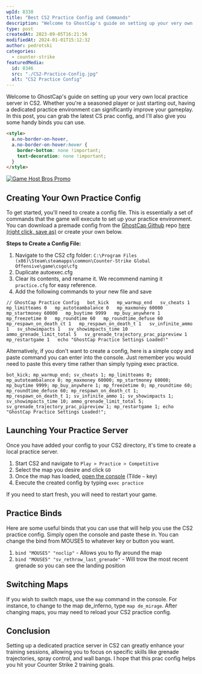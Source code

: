 ```yaml
---
wpId: 8338
title: "Best CS2 Practice Config and Commands"
description: "Welcome to GhostCap's guide on setting up your very own ..."
type: post
createdAt: 2023-09-05T16:21:56
modifiedAt: 2024-01-01T15:12:32
author: pedrotski
categories:
  - counter-strike
featuredMedia:
  id: 8346
  src: "./CS2-Practice-Config.jpg"
  alt: "CS2 Practice Config"
---
```


Welcome to GhostCap's guide on setting up your very own local practice server in CS2. Whether you're a seasoned player or just starting out, having a dedicated practice environment can significantly improve your gameplay. In this post, you can grab the latest CS prac config, and I'll also give you some handy binds you can use.

```html
<style>
  a.no-border-on-hover,
  a.no-border-on-hover:hover {
    border-bottom: none !important;
    text-decoration: none !important;
  }
</style>
```

[![Game Host Bros Promo](gamehostbrospromoround.png)](https://www.gamehostbros.com/)

## Creating Your Own Practice Config

To get started, you'll need to create a config file. This is essentially a set of commands that the game will execute to set up your practice environment. You can download a premade config from the [GhostCap Github](https://github.com/ghostcap-gaming/CS2-Practice-Server-Config) repo [here (right click, save as)](https://raw.githubusercontent.com/ghostcap-gaming/CS2-Practice-Server-Config/main/practice.cfg) or create your own below.

**Steps to Create a Config File:**

1.  Navigate to the CS2 cfg folder: `C:\Program Files (x86)\Steam\steamapps\common\Counter-Strike Global Offensive\game\csgo\cfg`
2.  Duplicate autoexec.cfg
3.  Clear its contents, and rename it. We recommend naming it `practice.cfg` for easy reference.
4.  Add the following commands to your new file and save

`// GhostCap Practice Config   bot_kick   mp_warmup_end   sv_cheats 1   mp_limitteams 0   mp_autoteambalance 0   mp_maxmoney 60000   mp_startmoney 60000   mp_buytime 9999   mp_buy_anywhere 1   mp_freezetime 0   mp_roundtime 60   mp_roundtime_defuse 60   mp_respawn_on_death_ct 1   mp_respawn_on_death_t 1   sv_infinite_ammo 1   sv_showimpacts 1   sv_showimpacts_time 10   ammo_grenade_limit_total 5   sv_grenade_trajectory_prac_pipreview 1   mp_restartgame 1   echo "GhostCap Practice Settings Loaded!"`

Alternatively, if you don't want to create a config, here is a simple copy and paste command you can enter into the console. Just remember you would need to paste this every time rather than simply typing exec practice.

`bot_kick; mp_warmup_end; sv_cheats 1; mp_limitteams 0; mp_autoteambalance 0; mp_maxmoney 60000; mp_startmoney 60000; mp_buytime 9999; mp_buy_anywhere 1; mp_freezetime 0; mp_roundtime 60; mp_roundtime_defuse 60; mp_respawn_on_death_ct 1; mp_respawn_on_death_t 1; sv_infinite_ammo 1; sv_showimpacts 1; sv_showimpacts_time 10; ammo_grenade_limit_total 5; sv_grenade_trajectory_prac_pipreview 1; mp_restartgame 1; echo "GhostCap Practice Settings Loaded!";`

## Launching Your Practice Server

Once you have added your config to your CS2 directory, it's time to create a local practice server.

1.  Start CS2 and navigate to `Play > Practice > Competitive`
2.  Select the map you desire and click `GO`
3.  Once the map has loaded, [open the console](https://www.ghostcap.com/cs2-commands/) (Tilde `~` key)
4.  Execute the created config by typing `exec practice`

If you need to start fresh, you will need to restart your game.

## Practice Binds

Here are some useful binds that you can use that will help you use the CS2 practice config. Simply open the console and paste these in. You can change the bind from MOUSE5 to whatever key or button you want.

1.  `bind "MOUSE5" "noclip"` - Allows you to fly around the map
2.  `bind "MOUSE5" "sv_rethrow_last_grenade"` - Will trow the most recent grenade so you can see the landing position

## Switching Maps

If you wish to switch maps, use the `map` command in the console. For instance, to change to the map de_inferno, type `map de_mirage`. After changing maps, you may need to reload your CS2 practice config.

## Conclusion

Setting up a dedicated practice server in CS2 can greatly enhance your training sessions, allowing you to focus on specific skills like grenade trajectories, spray control, and wall bangs. I hope that this prac config helps you hit your Counter Strike 2 training goals.
